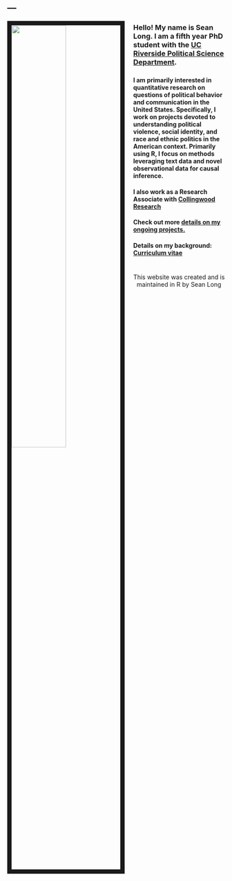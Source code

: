 ---
---

<link rel="stylesheet" href="styles.css" type="text/css">


<img src="images/Hood.jpg" style="width:50%; border:10px solid; margin-right: 20px" align="left">

###

###

###

###

###

###

###
### Hello! My name is Sean Long. I am a fifth year PhD student with the [UC Riverside Political Science Department](https://politicalscience.ucr.edu/).

###

###

###

###

###

###
###

###


###

###

#### I am primarily interested in quantitative research on questions of political behavior and communication in the United States. Specifically, I work on projects devoted to understanding political violence, social identity, and race and ethnic politics in the American context. Primarily using R, I focus on methods leveraging text data and novel observational data for causal inference.

####  I also work as a Research Associate with [Collingwood Research](https://www.collingwoodresearch.com/)

#### Check out more [details on my ongoing projects.](https://seandlong.github.io/research)
#### Details on my background: [Curriculum vitae](https://seandlong.github.io/images/Full_CV.pdf)


####

####


#

#

#

#

#

#

#

#

#

#

#


<center>
This website was created and is maintained in R by Sean Long
</center>